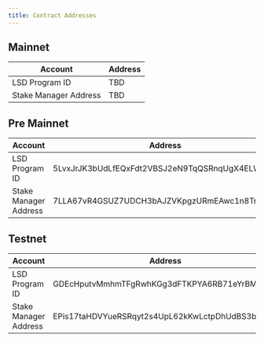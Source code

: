 ```yaml
---
title: Contract Addresses
---
```


## Mainnet

| Account | Address |
| --- | --- |
| LSD Program ID        | TBD |
| Stake Manager Address | TBD |

## Pre Mainnet

| Account | Address |
| --- | --- |
| LSD Program ID        | 5LvxJrJK3bUdLfEQxFdt2VBSJ2eN9TqQSRnqUgX4ELWG |
| Stake Manager Address | 7LLA67vR4GSUZ7UDCH3bAJZVKpgzURmEAwc1n8TrQX3y |

## Testnet

| Account | Address |
| --- | --- |
| LSD Program ID        | GDEcHputvMmhmTFgRwhKGg3dFTKPYA6RB71eYrBMpfMH |
| Stake Manager Address | EPis17taHDVYueRSRqyt2s4UpL62kKwLctpDhUdBS3b4 |
